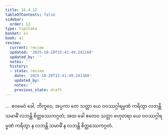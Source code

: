```yaml
---
title: 16.4.12
tableOfContents: false
sidebar:
  order: 12
type: tipitaka
basket: su
book: a1
review:
  current: review
  updated: '2025-10-20T15:41:49.241160'
  updated_by: ''
  notes: ''
  history:
  - state: review
    date: '2025-10-20T15:41:49.241160'
    updated_by: ''
    notes: ''
    previous_state: draft
---
```



<DynamicBreadcrumb />


<ReviewStatus review={frontmatter.review} showDetails={true} />

<HypothesisAnnotation frontmatter={frontmatter} />

<Division number="333" book="a1" e="ch" v="15" p="38">

<Paragraph number="424" book="a1">
…  ဧဝမေဝံ ခေါ, ဘိက္ခဝေ, အပ္ပကာ တေ သတ္တာ ယေ ဝဝဿဂ္ဂါရမ္မဏံ ကရိတွာ လဘန္တိ သမာဓိံ လဘန္တိ စိတ္တဿေကဂ္ဂတံ; အထ ခေါ ဧတေဝ သတ္တာ ဗဟုတရာ ယေ ဝဝဿဂ္ဂါရမ္မဏံ ကရိတွာ န လဘန္တိ သမာဓိံ န လဘန္တိ စိတ္တဿေကဂ္ဂတံ.
</Paragraph>
</Division>